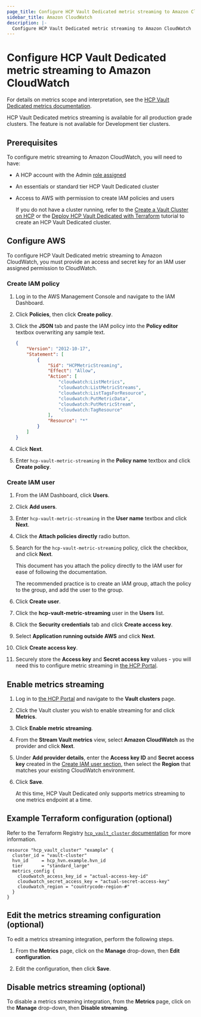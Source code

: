 ```yaml
---
page_title: Configure HCP Vault Dedicated metric streaming to Amazon CloudWatch
sidebar_title: Amazon CloudWatch
description: |-
  Configure HCP Vault Dedicated metric streaming to Amazon CloudWatch
---
```


# Configure HCP Vault Dedicated metric streaming to Amazon CloudWatch

For details on metrics scope and interpretation, see the [HCP Vault Dedicated metrics
documentation](/hcp/docs/vault/logs-metrics).

<Note title="Availability">

HCP Vault Dedicated metrics streaming is available for all
production grade clusters. The feature is not available for Development tier
clusters.

</Note>

## Prerequisites

To configure metric streaming to Amazon CloudWatch, you will need
to have:

- A HCP account with the Admin [role assigned](/hcp/docs/hcp/iam/access-management)
- An essentials or standard tier HCP Vault Dedicated cluster
- Access to AWS with permission to create IAM policies and users

   <Note>

   If you do not have a cluster running, refer to the [Create a Vault Cluster on
   HCP](/vault/tutorials/get-started-hcp-vault-dedicated/get-started-vault) or  the [Deploy HCP Vault Dedicated with
   Terraform](/vault/tutorials/cloud-ops/terraform-hcp-provider-vault) tutorial to create an HCP Vault Dedicated
   cluster.

   </Note>

## Configure AWS

To configure HCP Vault Dedicated metric streaming to Amazon CloudWatch, you must provide
an access and secret key for an IAM user assigned permission to CloudWatch.

### Create IAM policy

1. Log in to the AWS Management Console and navigate to the IAM Dashboard.

1. Click **Policies**, then click **Create policy**.

1. Click the **JSON** tab and paste the IAM policy into the **Policy editor** textbox overwriting any sample text.

   ```json
   {
       "Version": "2012-10-17",
       "Statement": [
           {
               "Sid": "HCPMetricStreaming",
               "Effect": "Allow",
               "Action": [
                   "cloudwatch:ListMetrics",
                   "cloudwatch:ListMetricStreams",
                   "cloudwatch:ListTagsForResource",
                   "cloudwatch:PutMetricData",
                   "cloudwatch:PutMetricStream",
                   "cloudwatch:TagResource"
               ],
               "Resource": "*"
           }
       ]
   }
   ```

1. Click **Next**.

1. Enter `hcp-vault-metric-streaming` in the **Policy name** textbox and click **Create policy**.

### Create IAM user

1. From the IAM Dashboard, click **Users**.

1. Click **Add users**.

1. Enter `hcp-vault-metric-streaming` in the **User name** textbox and click **Next**.

1. Click the **Attach policies directly** radio button.

1. Search for the `hcp-vault-metric-streaming` policy, click the checkbox, and click **Next**.

   <Note>

   This document has you attach the policy directly to the IAM user for ease of following the documentation.

   The recommended practice is to create an IAM group, attach the policy to the group, and add the user to the group.

   </Note>

1. Click **Create user**.

1. Click the **hcp-vault-metric-streaming** user in the **Users** list.

1. Click the **Security credentials** tab and click **Create access key**.

1. Select **Application running outside AWS** and click **Next**.

1. Click **Create access key**.

1. Securely store the **Access key** and **Secret access key** values  - you will need this to configure metric streaming in [the HCP Portal](https://portal.cloud.hashicorp.com/).

## Enable metrics streaming

1. Log in to [the HCP Portal](https://portal.cloud.hashicorp.com/) and navigate to the **Vault clusters** page.

1. Click the Vault cluster you wish to enable streaming for and click **Metrics**.

1. Click **Enable metric streaming**.

1. From the **Stream Vault metrics** view, select **Amazon CloudWatch** as the provider and click **Next**.

1. Under **Add provider details**, enter the **Access key ID** and **Secret access key** created in the
   [Create IAM user section](#create-iam-user), then select the **Region** that matches your existing
   CloudWatch environment.

1. Click **Save**.

   <Note>

   At this time, HCP Vault Dedicated only supports metrics streaming to one
   metrics endpoint at a time.

   </Note>

## Example Terraform configuration (optional)

Refer to the Terraform Registry [`hcp_vault_cluster` documentation](https://registry.terraform.io/providers/hashicorp/hcp/latest/docs/resources/vault_cluster#metrics_config)
for more information.

```hcl
resource "hcp_vault_cluster" "example" {
  cluster_id = "vault-cluster"
  hvn_id     = hcp_hvn.example.hvn_id
  tier       = "standard_large"
  metrics_config {
    cloudwatch_access_key_id = "actual-access-key-id"
    cloudwatch_secret_access_key = "actual-secret-access-key"
    cloudwatch_region = "countrycode-region-#"
  }
}
```

## Edit the metrics streaming configuration (optional)

To edit a metrics streaming integration, perform the following steps.

1. From the **Metrics** page, click on the **Manage** drop-down, then **Edit
   configuration**.

1. Edit the configuration, then click **Save**.

## Disable metrics streaming (optional)

To disable a metrics streaming integration, from the **Metrics** page, click on
the **Manage** drop-down, then **Disable streaming**.